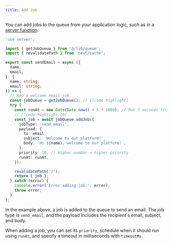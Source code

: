 ```yaml
---
title: Add Job
---
```


You can add jobs to the queue from your application logic, such as in a [server function](https://react.dev/reference/rsc/server-functions):

```typescript title="@/app/actions/send-email.ts"
'use server';

import { getJobQueue } from '@/lib/queue';
import { revalidatePath } from 'next/cache';

export const sendEmail = async ({
  name,
  email,
}: {
  name: string;
  email: string;
}) => {
  // Add a welcome email job
  const jobQueue = getJobQueue(); // [!code highlight]
  try {
    const runAt = new Date(Date.now() + 5 * 1000); // Run 5 seconds from now
    // [!code highlight:10]
    const job = await jobQueue.addJob({
      jobType: 'send_email',
      payload: {
        to: email,
        subject: 'Welcome to our platform!',
        body: `Hi ${name}, welcome to our platform!`,
      },
      priority: 10, // Higher number = higher priority
      runAt: runAt,
    });

    revalidatePath('/');
    return { job };
  } catch (error) {
    console.error('Error adding job:', error);
    throw error;
  }
};
```

In the example above, a job is added to the queue to send an email. The job type is `send_email`, and the payload includes the recipient's email, subject, and body.

When adding a job, you can set its `priority`, schedule when it should run using `runAt`, and specify a timeout in milliseconds with `timeoutMs`.
